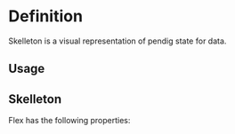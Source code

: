 

<Meta of={SkelletonStories} />

# Definition

Skelleton is a visual representation of pendig state for data.

## Usage

## Skelleton

Flex has the following properties:

<Canvas of={SkelletonStories.Basic} />

<Controls />
